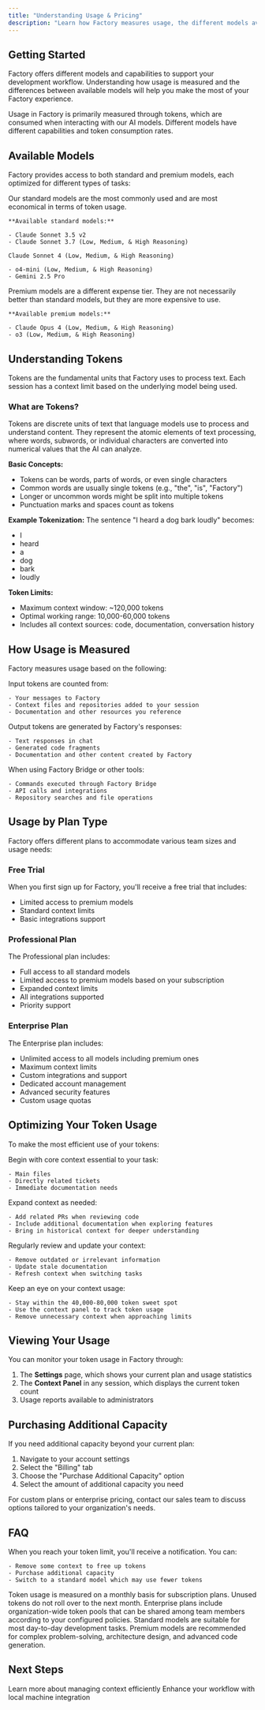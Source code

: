 ```yaml
---
title: "Understanding Usage & Pricing"
description: "Learn how Factory measures usage, the different models available, and how to optimize your token usage for maximum efficiency"
---
```


## Getting Started

Factory offers different models and capabilities to support your development workflow. Understanding how usage is measured and the differences between available models will help you make the most of your Factory experience.

Usage in Factory is primarily measured through tokens, which are consumed when interacting with our AI models. Different models have different capabilities and token consumption rates.

## Available Models

Factory provides access to both standard and premium models, each optimized for different types of tasks:

<CardGroup cols={2}>
  <Card title="Standard Models" icon="robot">
    Our standard models are the most commonly used and are most economical in terms of token usage.

    **Available standard models:**

    - Claude Sonnet 3.5 v2
    - Claude Sonnet 3.7 (Low, Medium, & High Reasoning)

    Claude Sonnet 4 (Low, Medium, & High Reasoning)

    - o4-mini (Low, Medium, & High Reasoning)
    - Gemini 2.5 Pro
  </Card>
  <Card title="Premium Models" icon="crown">
    Premium models are a different expense tier. They are not necessarily better than standard models, but they are more expensive to use.

    **Available premium models:**

    - Claude Opus 4 (Low, Medium, & High Reasoning)
    - o3 (Low, Medium, & High Reasoning)
  </Card>
</CardGroup>

## Understanding Tokens

<Note>
  Tokens are the fundamental units that Factory uses to process text. Each session has a context limit based on the underlying model being used.
</Note>

### What are Tokens?

Tokens are discrete units of text that language models use to process and understand content. They represent the atomic elements of text processing, where words, subwords, or individual characters are converted into numerical values that the AI can analyze.

**Basic Concepts:**

- Tokens can be words, parts of words, or even single characters
- Common words are usually single tokens (e.g., "the", "is", "Factory")
- Longer or uncommon words might be split into multiple tokens
- Punctuation marks and spaces count as tokens

**Example Tokenization:**
The sentence "I heard a dog bark loudly" becomes:

- I
- heard
- a
- dog
- bark
- loudly

**Token Limits:**

- Maximum context window: ~120,000 tokens
- Optimal working range: 10,000-60,000 tokens
- Includes all context sources: code, documentation, conversation history

## How Usage is Measured

Factory measures usage based on the following:

<AccordionGroup>
  <Accordion title="Input Tokens">
    Input tokens are counted from:

    - Your messages to Factory
    - Context files and repositories added to your session
    - Documentation and other resources you reference
  </Accordion>
  <Accordion title="Output Tokens">
    Output tokens are generated by Factory's responses:

    - Text responses in chat
    - Generated code fragments
    - Documentation and other content created by Factory
  </Accordion>
  <Accordion title="Tool Usage">
    When using Factory Bridge or other tools:

    - Commands executed through Factory Bridge
    - API calls and integrations
    - Repository searches and file operations
  </Accordion>
</AccordionGroup>

## Usage by Plan Type

Factory offers different plans to accommodate various team sizes and usage needs:

### Free Trial

When you first sign up for Factory, you'll receive a free trial that includes:

- Limited access to premium models
- Standard context limits
- Basic integrations support

### Professional Plan

The Professional plan includes:

- Full access to all standard models
- Limited access to premium models based on your subscription
- Expanded context limits
- All integrations supported
- Priority support

### Enterprise Plan

The Enterprise plan includes:

- Unlimited access to all models including premium ones
- Maximum context limits
- Custom integrations and support
- Dedicated account management
- Advanced security features
- Custom usage quotas

## Optimizing Your Token Usage

To make the most efficient use of your tokens:

<Steps>
  <Step title="Start Focused">
    Begin with core context essential to your task:

    - Main files
    - Directly related tickets
    - Immediate documentation needs
  </Step>
  <Step title="Add Context Gradually">
    Expand context as needed:

    - Add related PRs when reviewing code
    - Include additional documentation when exploring features
    - Bring in historical context for deeper understanding
  </Step>
  <Step title="Maintain Context Hygiene">
    Regularly review and update your context:

    - Remove outdated or irrelevant information
    - Update stale documentation
    - Refresh context when switching tasks
  </Step>
  <Step title="Monitor Context Size">
    Keep an eye on your context usage:

    - Stay within the 40,000-80,000 token sweet spot
    - Use the context panel to track token usage
    - Remove unnecessary context when approaching limits
  </Step>
</Steps>

## Viewing Your Usage

You can monitor your token usage in Factory through:

1. The **Settings** page, which shows your current plan and usage statistics
2. The **Context Panel** in any session, which displays the current token count
3. Usage reports available to administrators

## Purchasing Additional Capacity

If you need additional capacity beyond your current plan:

1. Navigate to your account settings
2. Select the "Billing" tab
3. Choose the "Purchase Additional Capacity" option
4. Select the amount of additional capacity you need

<Card title="Contact Sales" icon="phone" href="mailto:sales@factory.ai">
  For custom plans or enterprise pricing, contact our sales team to discuss options tailored to your organization's needs.
</Card>

## FAQ

<AccordionGroup>
  <Accordion title="What happens when I reach my token limit?">
    When you reach your token limit, you'll receive a notification. You can:

    - Remove some context to free up tokens
    - Purchase additional capacity
    - Switch to a standard model which may use fewer tokens
  </Accordion>
  <Accordion title="Do unused tokens roll over?">
    Token usage is measured on a monthly basis for subscription plans. Unused tokens do not roll over to the next month.
  </Accordion>
  <Accordion title="Can I share tokens across my organization?">
    Enterprise plans include organization-wide token pools that can be shared among team members according to your configured policies.
  </Accordion>
  <Accordion title="How do I know which model to use?">
    Standard models are suitable for most day-to-day development tasks. Premium models are recommended for complex problem-solving, architecture design, and advanced code generation.
  </Accordion>
</AccordionGroup>

## Next Steps

<CardGroup cols={2}>
  <Card title="Explore Context Management" icon="sitemap" href="/user-guides/managing-context/understanding-context">
    Learn more about managing context efficiently
  </Card>
  <Card title="Try Factory Bridge" icon="bridge" href="/user-guides/factory-bridge/installation-and-usage">
    Enhance your workflow with local machine integration
  </Card>
</CardGroup>